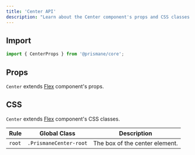 ---
title: 'Center API'
description: "Learn about the Center component's props and CSS classes."
---

## Import

```js
import { CenterProps } from '@prismane/core';
```

## Props

`Center` extends [Flex](/docs/components-api/flex-api) component's props.

## CSS

`Center` extends [Flex](/docs/components-api/flex-api) component's CSS classes.

| Rule   | Global Class           | Description                    |
| ------ | ---------------------- | ------------------------------ |
| `root` | `.PrismaneCenter-root` | The box of the center element. |
